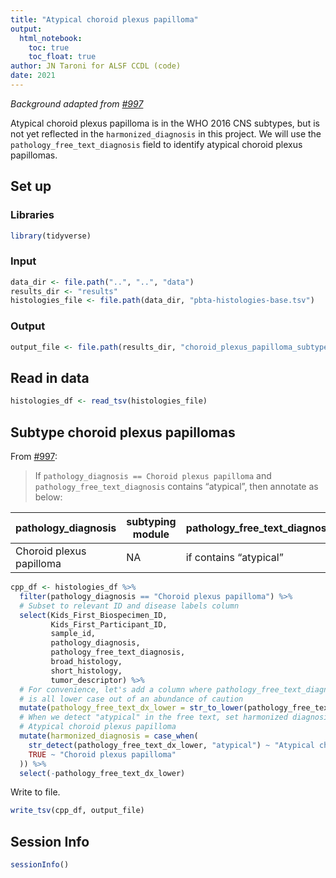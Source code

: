 ```yaml
---
title: "Atypical choroid plexus papilloma"
output: 
  html_notebook:
    toc: true
    toc_float: true
author: JN Taroni for ALSF CCDL (code)
date: 2021
---
```


_Background adapted from [#997](https://github.com/AlexsLemonade/OpenPBTA-analysis/issues/997)_

Atypical choroid plexus papilloma is in the WHO 2016 CNS subtypes, but is not yet reflected in the `harmonized_diagnosis` in this project. 
We will use the `pathology_free_text_diagnosis` field to identify atypical choroid plexus papillomas.

## Set up

### Libraries

```r
library(tidyverse)
```

### Input

```r
data_dir <- file.path("..", "..", "data")
results_dir <- "results"
histologies_file <- file.path(data_dir, "pbta-histologies-base.tsv")
```

### Output

```r
output_file <- file.path(results_dir, "choroid_plexus_papilloma_subtypes.tsv")
```

## Read in data

```r
histologies_df <- read_tsv(histologies_file)
```

## Subtype choroid plexus papillomas

From [#997](https://github.com/AlexsLemonade/OpenPBTA-analysis/issues/997):

> If `pathology_diagnosis == Choroid plexus papilloma` and `pathology_free_text_diagnosis` contains "atypical", then annotate as below:

pathology_diagnosis | subtyping module | pathology_free_text_diagnosis | broad_histology | short_histology | harmonized_diagnosis
-- | -- | -- | -- | -- | --
Choroid plexus papilloma | NA | if contains "atypical" | Choroid plexus tumor | Choroid plexus tumor | Atypical choroid plexus papilloma

```r
cpp_df <- histologies_df %>%
  filter(pathology_diagnosis == "Choroid plexus papilloma") %>%
  # Subset to relevant ID and disease labels column
  select(Kids_First_Biospecimen_ID,
         Kids_First_Participant_ID,
         sample_id,
         pathology_diagnosis,
         pathology_free_text_diagnosis,
         broad_histology,
         short_histology,
         tumor_descriptor) %>%
  # For convenience, let's add a column where pathology_free_text_diagnosis
  # is all lower case out of an abundance of caution
  mutate(pathology_free_text_dx_lower = str_to_lower(pathology_free_text_diagnosis)) %>%
  # When we detect "atypical" in the free text, set harmonized diagnosis to 
  # Atypical choroid plexus papilloma
  mutate(harmonized_diagnosis = case_when(
    str_detect(pathology_free_text_dx_lower, "atypical") ~ "Atypical choroid plexus papilloma",
    TRUE ~ "Choroid plexus papilloma"
  )) %>%
  select(-pathology_free_text_dx_lower)
```

Write to file.

```r
write_tsv(cpp_df, output_file)
```

## Session Info

```r
sessionInfo()
```

